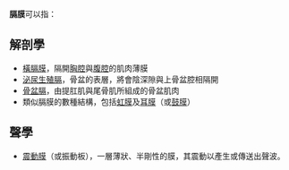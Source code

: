 {{wiktionarypar|diaphragm}}

{{TOCright}}

'''膈膜'''可以指：

== 解剖學 ==

* [[橫膈膜|橫膈膜]]，隔開[[胸腔|胸腔]]與[[腹腔|腹腔]]的肌肉薄膜
* [[泌尿生殖膈|泌尿生殖膈]]，骨盆的表層，將會陰深隙與上骨盆腔相隔開
* [[骨盆膈|骨盆膈]]，由提肛肌與尾骨肌所組成的骨盆肌肉
* 類似膈膜的數種結構，包括[[虹膜|虹膜]]及[[耳膜|耳膜]]（或[[鼓膜|鼓膜]]）

== 聲學 ==

* [[震動膜|震動膜]]（或振動板），一層薄狀、半剛性的膜，其震動以產生或傳送出聲波。

{{disambig|CAT=二字消歧義}}